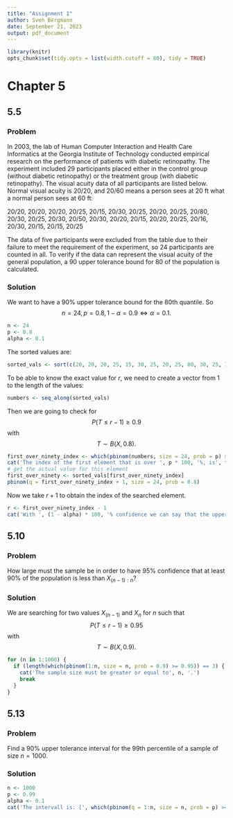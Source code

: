 ```yaml
---
title: "Assignment 1"
author: Sven Bergmann
date: September 21, 2023
output: pdf_document
---
```


```r
library(knitr)
opts_chunk$set(tidy.opts = list(width.cutoff = 80), tidy = TRUE)
```

# Chapter 5
## 5.5
### Problem

In 2003, the lab of Human Computer Interaction and Health Care Informatics at the Georgia Institute of Technology conducted empirical research on the performance of patients with diabetic retinopathy.
The experiment included 29 participants placed either in the control group (without diabetic retinopathy) or the treatment group (with diabetic retinopathy).
The visual acuity data of all participants are listed below.
Normal visual acuity is 20/20, and 20/60 means a person sees at 20 ft what a normal person sees at 60 ft:

20/20, 20/20, 20/20, 20/25, 20/15, 20/30, 20/25, 20/20, 20/25, 20/80, 20/30, 20/25, 20/30, 20/50, 20/30, 20/20, 20/15, 20/20, 20/25, 20/16, 20/30, 20/15, 20/15, 20/25

The data of five participants were excluded from the table due to their failure to meet the requirement of the experiment, so 24 participants are counted in all.
To verify if the data can represent the visual acuity of the general population, a $90%$ upper tolerance bound for $80%$ of the population is calculated.

### Solution

We want to have a $90\%$ upper tolerance bound for the 80th quantile.
So $$ n = 24, p = 0.8, 1 - \alpha = 0.9 \Leftrightarrow \alpha = 0.1.$$
```r
n <- 24
p <- 0.8
alpha <- 0.1
```
The sorted values are:
```r
sorted_vals <- sort(c(20, 20, 20, 25, 15, 30, 25, 20, 25, 80, 30, 25, 30, 50, 30, 20, 15, 20, 25, 16, 30, 15, 15, 25))
```
To be able to know the exact value for $r$, we need to create a vector from 1 to the length of the values:
```r
numbers <- seq_along(sorted_vals)
```
Then we are going to check for $$P(T \leq r-1) \geq 0.9$$ with $$T \sim B(X, 0.8).$$
```r
first_over_ninety_index <- which(pbinom(numbers, size = 24, prob = p) >= 1 - alpha)[1]
cat('The index of the first element that is over ', p * 100, '%, is', first_over_ninety_index, '.')
# get the actual value for this element
first_over_ninety <- sorted_vals[first_over_ninety_index]
pbinom(q = first_over_ninety_index + 1, size = 24, prob = 0.8)
```
Now we take $r+1$ to obtain the index of the searched element.
```r
r <- first_over_ninety_index - 1
cat('With ', (1 - alpha) * 100, '% confidence we can say that the upper bound of the', p * 100, 'th quantile starts at x =', sorted_vals[first_over_ninety_index], '.')
```

## 5.10

### Problem

How large must the sample be in order to have $95\%$ confidence that at least $90\%$ of the population is less than $X_{(n-1):n}$?

### Solution

We are searching for two values $X_{(n-1)}$ and $X_n$ for $n$ such that
$$ P(T\leq r-1) \geq 0.95 $$ with $$ T \sim B(X,0.9). $$

```r
for (n in 1:1000) {
  if (length(which(pbinom(1:n, size = n, prob = 0.9) >= 0.95)) == 3) {
    cat('The sample size must be greater or equal to', n, '.')
    break
  }
}
```
## 5.13

### Problem
Find a $90\%$ upper tolerance interval for the 99th percentile of a sample of size $n=1000$.

### Solution
```r
n <- 1000
p <- 0.99
alpha <- 0.1
cat('The intervall is: [', which(pbinom(q = 1:n, size = n, prob = p) >= 1 - alpha), ']')
```
